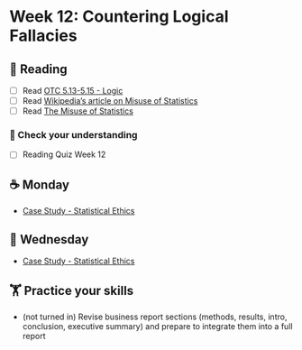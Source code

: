 # Week 12: Countering Logical Fallacies
  
## 📖 Reading

  - [ ] Read [OTC 5.13-5.15 - Logic](https://alg.manifoldapp.org/read/open-technical-communication/section/7899c269-bf9e-4d23-a881-0d43241fb1e5)
- [ ] Read [Wikipedia’s article on Misuse of Statistics](https://en.wikipedia.org/wiki/Misuse_of_statistics)
- [ ] Read [The Misuse of Statistics](https://doi.org/10.1080/08989620212968)

### 🎯 Check your understanding

- [ ] Reading Quiz Week 12

## ☕ Monday

- [Case Study - Statistical Ethics](../slides/12-ethics.qmd)
  
## 🐪 Wednesday

- [Case Study - Statistical Ethics](../slides/12-ethics.qmd)

##  🏋️ Practice your skills

- (not turned in) Revise business report sections (methods, results, intro, conclusion, executive summary) and prepare to integrate them into a full report

